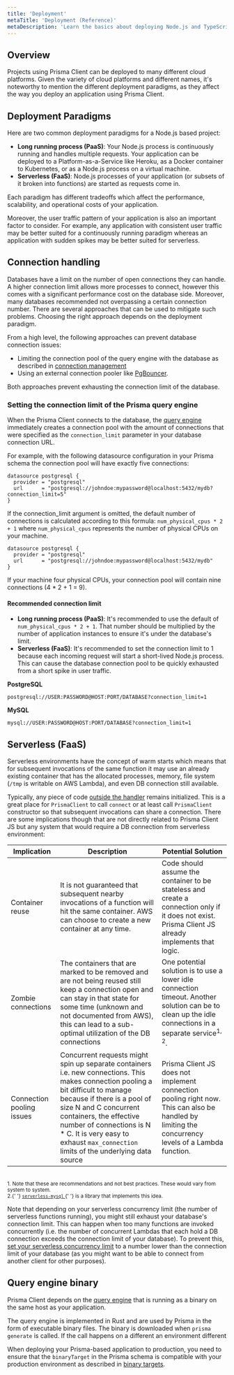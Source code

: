 ```yaml
---
title: 'Deployment'
metaTitle: 'Deployment (Reference)'
metaDescription: 'Learn the basics about deploying Node.js and TypeScript applications that are using Prisma Client.'
---
```


## Overview

Projects using Prisma Client can be deployed to many different cloud platforms. Given the variety of cloud platforms and different names, it's noteworthy to mention the different deployment paradigms, as they affect the way you deploy an application using Prisma Client.

## Deployment Paradigms

Here are two common deployment paradigms for a Node.js based project:

- **Long running process (PaaS)**: Your Node.js process is continuously running and handles multiple requests. Your application can be deployed to a Platform-as-a-Service like Heroku, as a Docker container to Kubernetes, or as a Node.js process on a virtual machine.
- **Serverless (FaaS)**: Node.js processes of your application (or subsets of it broken into functions) are started as requests come in.

Each paradigm has different tradeoffs which affect the performance, scalability, and operational costs of your application.

Moreover, the user traffic pattern of your application is also an important factor to consider. For example, any application with consistent user traffic may be better suited for a continuously running paradigm whereas an application with sudden spikes may be better suited for serverless.

## Connection handling

Databases have a limit on the number of open connections they can handle.
A higher connection limit allows more processes to connect, however this comes with a significant performance cost on the database side. Moreover, many databases recommended not overpassing a certain connection number.
There are several approaches that can be used to mitigate such problems.
Choosing the right approach depends on the deployment paradigm.

From a high level, the following approaches can prevent database connection issues:

- Limiting the connection pool of the query engine with the database as described in [connection management](./connection-management#connection-pool)
- Using an external connection pooler like [PgBouncer](https://www.pgbouncer.org/).

Both approaches prevent exhausting the connection limit of the database.

### Setting the connection limit of the Prisma query engine

When the Prisma Client connects to the database, the [query engine](./query-engine) immediately creates a connection pool with the amount of connections that were specified as the `connection_limit` parameter in your database connection URL.

For example, with the following datasource configuration in your Prisma schema the connection pool will have exactly five connections:

```prisma
datasource postgresql {
  provider = "postgresql"
  url      = "postgresql://johndoe:mypassword@localhost:5432/mydb?connection_limit=5"
}
```

If the connection_limit argument is omitted, the default number of connections is calculated according to this formula: `num_physical_cpus * 2 + 1` where `num_physical_cpus` represents the number of physical CPUs on your machine.

```prisma
datasource postgresql {
  provider = "postgresql"
  url      = "postgresql://johndoe:mypassword@localhost:5432/mydb"
}
```

If your machine four physical CPUs, your connection pool will contain nine connections (4 \* 2 + 1 = 9).

#### Recommended connection limit

- **Long running process (PaaS)**: It's recommended to use the default of `num_physical_cpus * 2 + 1`. That number should be multiplied by the number of application instances to ensure it's under the database's limit.
- **Serverless (FaaS)**: It's recommended to set the connection limit to 1 because each incoming request will start a short-lived Node.js process. This can cause the database connection pool to be quickly exhausted from a short spike in user traffic.

**PostgreSQL**

```
postgresql://USER:PASSWORD@HOST:PORT/DATABASE?connection_limit=1
```

**MySQL**

```
mysql://USER:PASSWORD@HOST:PORT/DATABASE?connection_limit=1
```

## Serverless (FaaS)

Serverless environments have the concept of warm starts which means that for subsequent invocations of the same function it may use an already existing container that has the allocated processes, memory, file system (`/tmp` is writable on AWS Lambda), and even DB connection still available.

Typically, any piece of code [outside the handler](https://docs.aws.amazon.com/lambda/latest/dg/programming-model-v2.html) remains initialized. This is a great place for
`PrismaClient` to call `connect` or at least call `PrismaClient` constructor so that subsequent invocations can share a connection. There are some implications though that are not directly related to Prisma Client JS but any system that would require a DB connection from serverless environment:

| Implication               | Description                                                                                                                                                                                                                                                                                                                           | Potential Solution                                                                                                                                               |
| ------------------------- | ------------------------------------------------------------------------------------------------------------------------------------------------------------------------------------------------------------------------------------------------------------------------------------------------------------------------------------- | ---------------------------------------------------------------------------------------------------------------------------------------------------------------- |
| Container reuse           | It is not guaranteed that subsequent nearby invocations of a function will hit the same container. AWS can choose to create a new container at any time.                                                                                                                                                                              | Code should assume the container to be stateless and create a connection only if it does not exist. Prisma Client JS already implements that logic.              |
| Zombie connections        | The containers that are marked to be removed and are not being reused still keep a connection open and can stay in that state for some time (unknown and not documented from AWS), this can lead to a sub-optimal utilization of the DB connections                                                                                   | One potential solution is to use a lower idle connection timeout. Another solution can be to clean up the idle connections in a separate service<sup>1, 2</sup>. |
| Connection pooling issues | Concurrent requests might spin up separate containers i.e. new connections. This makes connection pooling a bit difficult to manage because if there is a pool of size N and C concurrent containers, the effective number of connections is N \* C. It is very easy to exhaust `max_connection` limits of the underlying data source | Prisma Client JS does not implement connection pooling right now. This can also be handled by limiting the concurrency levels of a Lambda function.              |

<br />
<sup>
  1. Note that these are recommendations and not best practices. These would vary from system to
  system.
</sup>
<br />
<sup>
  2.{' '}
  <a href="https://github.com/jeremydaly/serverless-mysql">
    <code>serverless-mysql</code>
  </a>{' '}
  is a library that implements this idea.
</sup>

Note that depending on your serverless concurrency limit (the number of serverless functions running), you might still exhaust your database's connection limit. This can happen when too many functions are invoked concurrently (i.e. the number of concurrent Lambdas that each hold a DB connection exceeds the connection limit of your database). To prevent this, [set your serverless concurrency limit](https://docs.aws.amazon.com/lambda/latest/dg/configuration-concurrency.html) to a number lower than the connection limit of your database (as you might want to be able to connect from another client for other purposes).

<!--
Removed as
| Instance size | Connection limit |
| :------------ | :--------------- |
| t2.micro      | 77               |
| t2.small      | 188              |
| t2.medium     | 403              |
| t2.large      | 846              |
| t2.xlarge     | 1733             |
| t2.2xlarge    | 3508             |
| m5.large      | 813              |
| m5.xlarge     | 1681             |
| m5.2xlarge    | 3419             |
| m5.4xlarge    | 4990             |

This means that if you're e.g. using a `m5.large` PostgreSQL instance, you need to set your Lambda concurrency limit to `813`. -->

## Query engine binary

Prisma Client depends on the [query engine](./query-engine) that is running as a binary on the same host as your application.

The query engine is implemented in Rust and are used by Prisma in the form of executable binary files. The binary is downloaded when `prisma generate` is called. If the call happens on a different an environment different

When deploying your Prisma-based application to production, you need to ensure that the `binaryTarget` in the Prisma schema is compatible with your production environment as described in [binary targets](/reference/tools-and-interfaces/prisma-schema/generators#binary-targets).

<!-- A configuration with binaryTargets = ["native", "linux-glibc-libssl1.0.2"] is only needed when the development machine is also the machine responsible to build for production but the platform in production is different, like AWS lambda, now, etc. -->

<!-- | Cloud Platform | Binary target        |
| :------------- | :------------------- |
| AWS Lambda     | `rhel-openssl-1.0.x` |
| Netlify        | `rhel-openssl-1.0.x` |
| Zeit Now       | `rhel-openssl-1.0.x` | -->
